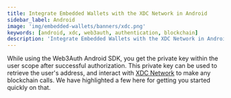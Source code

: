 ```yaml
---
title: Integrate Embedded Wallets with the XDC Network in Android
sidebar_label: Android
image: 'img/embedded-wallets/banners/xdc.png'
keywords: [android, xdc, web3auth, authentication, blockchain]
description: 'Integrate Embedded Wallets with the XDC Network in Android | Embedded Wallets'
---
```



While using the Web3Auth Android SDK, you get the private key within the user scope after successful authorization. This private key can be used to retrieve the user's address, and interact with [XDC Network](https://xinfin.org) to make any blockchain calls. We have highlighted a few here for getting you started quickly on that.

<EVMInteraction />
